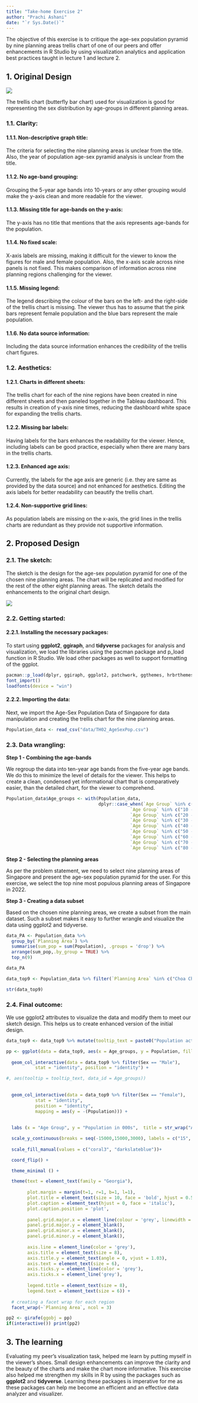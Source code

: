 ```yaml
---
title: "Take-home Exercise 2"
author: "Prachi Ashani"
date: "`r Sys.Date()`"
---
```


The objective of this exercise is to critique the age-sex population pyramid by nine planning areas trellis chart of one of our peers and offer enhancements in R Studio by using visualization analytics and application best practices taught in lecture 1 and lecture 2.

## 1. Original Design

[![](images/Picture1.png)](https://public.tableau.com/app/profile/ashley1342/viz/TakeHomeExercise01/Dashboard1?publish=yes)

The trellis chart (butterfly bar chart) used for visualization is good for representing the sex distribution by age-groups in different planning areas.

### 1.1. Clarity:

#### 1.1.1. Non-descriptive graph title:

The criteria for selecting the nine planning areas is unclear from the title. Also, the year of population age-sex pyramid analysis is unclear from the title.

#### 1.1.2. No age-band grouping:

Grouping the 5-year age bands into 10-years or any other grouping would make the y-axis clean and more readable for the viewer.

#### 1.1.3. Missing title for age-bands on the y-axis:

The y-axis has no title that mentions that the axis represents age-bands for the population.

#### 1.1.4. No fixed scale:

X-axis labels are missing, making it difficult for the viewer to know the figures for male and female population. Also, the x-axis scale across nine panels is not fixed. This makes comparison of information across nine planning regions challenging for the viewer.

#### 1.1.5. Missing legend:

The legend describing the colour of the bars on the left- and the right-side of the trellis chart is missing. The viewer thus has to assume that the pink bars represent female population and the blue bars represent the male population.

#### 1.1.6. No data source information:

Including the data source information enhances the credibility of the trellis chart figures.

### 1.2. Aesthetics:

#### 1.2.1. Charts in different sheets:

The trellis chart for each of the nine regions have been created in nine different sheets and then paneled together in the Tableau dashboard. This results in creation of y-axis nine times, reducing the dashboard white space for expanding the trellis charts.

#### 1.2.2. Missing bar labels:

Having labels for the bars enhances the readability for the viewer. Hence, including labels can be good practice, especially when there are many bars in the trellis charts.

#### 1.2.3. Enhanced age axis:

Currently, the labels for the age axis are generic (i.e. they are same as provided by the data source) and not enhanced for aesthetics. Editing the axis labels for better readability can beautify the trellis chart.

#### 1.2.4. Non-supportive grid lines:

As population labels are missing on the x-axis, the grid lines in the trellis charts are redundant as they provide not supportive information.

## 2. Proposed Design

### 2.1. The sketch:

The sketch is the design for the age-sex population pyramid for one of the chosen nine planning areas. The chart will be replicated and modified for the rest of the other eight planning areas. The sketch details the enhancements to the original chart design.

![](images/Design%20Sketch_edit.png)

### 2.2. Getting started:

#### 2.2.1. Installing the necessary packages:

To start using **ggplot2**, **ggiraph**, and **tidyverse** packages for analysis and visualization, we load the libraries using the pacman package and p_load function in R Studio. We load other packages as well to support formatting of the ggplot.

```r
pacman::p_load(dplyr, ggiraph, ggplot2, patchwork, ggthemes, hrbrthemes, ggrepel, RColorBrewer, gridExtra, extrafont, tidyverse)
font_import()
loadfonts(device = "win")
```

#### 2.2.2. Importing the data:

Next, we import the Age-Sex Population Data of Singapore for data manipulation and creating the trellis chart for the nine planning areas.

```r
Population_data <- read_csv("data/TH02_AgeSexPop.csv")
```

### 2.3. Data wrangling:

**Step 1 - Combining the age-bands**

We regroup the data into ten-year age bands from the five-year age bands. We do this to minimize the level of details for the viewer. This helps to create a clean, condensed yet informational chart that is comparatively easier, than the detailed chart, for the viewer to comprehend.

```r
Population_data$Age_groups <- with(Population_data, 
                                   dplyr::case_when(`Age Group` %in% c("0 - 4", "5 - 9") ~ '0 - 9',
                                               `Age Group` %in% c("10 - 14", "15 - 19") ~ '10 - 19',
                                               `Age Group` %in% c("20 - 24", "25 - 29") ~ '20 - 29',
                                               `Age Group` %in% c("30 - 34", "35 - 39") ~ '30 - 39',
                                               `Age Group` %in% c("40 - 44", "45 - 49") ~ '40 - 49',
                                               `Age Group` %in% c("50 - 54", "55 - 59") ~ '50 - 59',
                                               `Age Group` %in% c("60 - 64", "65 - 69") ~ '60 - 69',
                                               `Age Group` %in% c("70 - 74", "75 - 79") ~ '70 - 79',
                                               `Age Group` %in% c("80 - 84", "85 & Over") ~ '80+'))
```

**Step 2 - Selecting the planning areas**

As per the problem statement, we need to select nine planning areas of Singapore and present the age-sex population pyramid for the user. For this exercise, we select the top nine most populous planning areas of Singapore in 2022.

**Step 3 - Creating a data subset**

Based on the chosen nine planning areas, we create a subset from the main dataset. Such a subset makes it easy to further wrangle and visualize the data using ggplot2 and tidyverse.

```r
data_PA <- Population_data %>%
  group_by(`Planning Area`) %>%
  summarise(sum_pop = sum(Population), .groups = 'drop') %>%
  arrange(sum_pop,.by_group = TRUE) %>%
  top_n(9)

data_PA
```

```r
data_top9 <- Population_data %>% filter(`Planning Area` %in% c("Choa Chu Kang", "Ang Mo Kio", "Yishun", "Sengkang", "Hougang", "Woodlands", "Tampines", "Jurong West","Bedok"))

str(data_top9)
```

### 2.4. Final outcome:

We use ggplot2 attributes to visualize the data and modify them to meet our sketch design. This helps us to create enhanced version of the initial design.

```r

data_top9 <- data_top9 %>% mutate(tooltip_text = paste0("Population actuals ", data_top9$Population, "\n", "Population Proportion ", data_top9$Pop_Proportion))

pp <- ggplot(data = data_top9, aes(x = Age_groups, y = Population, fill = Sex, )) +
  
  geom_col_interactive(data = data_top9 %>% filter(Sex == "Male"),
           stat = "identity", position = "identity") +

#, aes(tooltip = tooltip_text, data_id = Age_groups)) 
                            
  
  geom_col_interactive(data = data_top9 %>% filter(Sex == "Female"),
           stat = "identity",
           position = "identity",
           mapping = aes(y = -(Population))) +
  
  
  labs (x = "Age Group", y = "Population in 000s",  title = str_wrap("Age-Sex Pyramid of the 9 most populous planning areas in Singapore, June 2022", width = 90), caption = "Source: Department of Statistics, Singapore (SingStat)") + 

  scale_y_continuous(breaks = seq(-15000,15000,3000), labels = c("15", "12", "09", "06", "03", "0", "03", "06", "09", "12", "15"))+
  
  scale_fill_manual(values = c("coral3", "darkslateblue"))+

  coord_flip() +

  theme_minimal () +

  theme(text = element_text(family = "Georgia"),
    
        plot.margin = margin(t=1, r=1, b=1, l=1),
        plot.title = element_text(size = 10, face = 'bold', hjust = 0.5),
        plot.caption = element_text(hjust = 0, face = 'italic'),
        plot.caption.position = 'plot',
        
        panel.grid.major.x = element_line(colour = 'grey', linewidth = 0.3, linetype = "dashed"),
        panel.grid.major.y = element_blank(),
        panel.grid.minor.x = element_blank(),
        panel.grid.minor.y = element_blank(),
        
        axis.line = element_line(color = 'grey'),
        axis.title = element_text(size = 8),
        axis.title.y = element_text(angle = 0, vjust = 1.03),
        axis.text = element_text(size = 6),
        axis.ticks.y = element_line(color = 'grey'),
        axis.ticks.x = element_line('grey'),
        
        legend.title = element_text(size = 8),
        legend.text = element_text(size = 6)) +
  
  # creating a facet wrap for each region
  facet_wrap(~`Planning Area`, ncol = 3) 

pp2 <- girafe(ggobj = pp)
if(interactive()) print(pp2)
```

## 3. The learning

Evaluating my peer's visualization task, helped me learn by putting myself in the viewer's shoes. Small design enhancements can improve the clarity and the beauty of the charts and make the chart more informative. This exercise also helped me strengthen my skills in R by using the packages such as **ggplot2** and **tidyverse**. Learning these packages is imperative for me as these packages can help me become an efficient and an effective data analyzer and visualizer.
